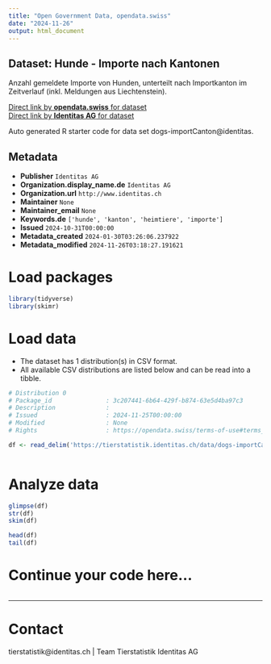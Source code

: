 ```yaml
---
title: "Open Government Data, opendata.swiss"
date: "2024-11-26"
output: html_document
---
```


## Dataset: Hunde - Importe nach Kantonen

Anzahl gemeldete Importe von Hunden, unterteilt nach Importkanton im Zeitverlauf (inkl. Meldungen aus Liechtenstein).

[Direct link by **opendata.swiss** for dataset](https://opendata.swiss/de/dataset/hunde-importe-nach-kantonen)<br>
[Direct link by **Identitas AG** for dataset](https://tierstatistik.identitas.ch/)

Auto generated R starter code for data set dogs-importCanton@identitas.

## Metadata

- **Publisher** `Identitas AG`
- **Organization.display_name.de** `Identitas AG`
- **Organization.url** `http://www.identitas.ch`
- **Maintainer** `None`
- **Maintainer_email** `None`
- **Keywords.de** `['hunde', 'kanton', 'heimtiere', 'importe']`
- **Issued** `2024-10-31T00:00:00`
- **Metadata_created** `2024-01-30T03:26:06.237922`
- **Metadata_modified** `2024-11-26T03:18:27.191621`


# Load packages

```r

library(tidyverse)
library(skimr)

```

# Load data

-   The dataset has 1 distribution(s) in CSV format.
-   All available CSV distributions are listed below and can be read into a tibble.

```r

# Distribution 0
# Package_id               : 3c207441-6b64-429f-b874-63e5d4ba97c3
# Description              : 
# Issued                   : 2024-11-25T00:00:00
# Modified                 : None
# Rights                   : https://opendata.swiss/terms-of-use#terms_by

df <- read_delim('https://tierstatistik.identitas.ch/data/dogs-importCanton.csv')



```

# Analyze data

```r

glimpse(df)
str(df)
skim(df)

head(df)
tail(df)

```

# Continue your code here...

```r

```

------------------------------------------------------------------------

# Contact

tierstatistik@identitas.ch | Team Tierstatistik Identitas AG

